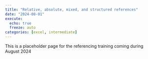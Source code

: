 ---
title: "Relative, absolute, mixed, and structured references"
date: "2024-08-01"
execute: 
  echo: true
  freeze: auto
categories: [excel, intermediate]
---

This is a placeholder page for the referencing training coming during August 2024